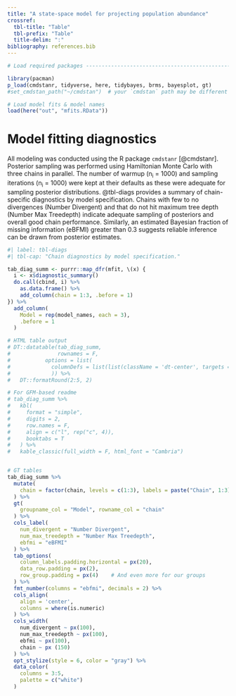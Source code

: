 ```yaml
---
title: "A state-space model for projecting population abundance"
crossref: 
  tbl-title: "Table"
  tbl-prefix: "Table"
  title-delim: ":"
bibliography: references.bib
---
```


```r

# Load required packages -------------------------------------------------------

library(pacman)
p_load(cmdstanr, tidyverse, here, tidybayes, brms, bayesplot, gt)
#set_cmdstan_path("~/cmdstan")  # your `cmdstan` path may be different

# Load model fits & model names
load(here("out", "mfits.RData"))
```

# Model fitting diagnostics

All modeling was conducted using the R package `cmdstanr` [@cmdstanr]. Posterior sampling was performed using Hamiltonian Monte Carlo with three chains in parallel. The number of warmup (n~i~ = 1000) and sampling iterations (n~i~ = 1000) were kept at their defaults as these were adequate for sampling posterior distributions. @tbl-diags provides a summary of chain-specific diagnostics by model specification. Chains with few to no divergences (Number Divergent) and that do not hit maximum tree depth (Number Max Treedepth) indicate adequate sampling of posteriors and overall good chain performance. Similarly, an estimated Bayesian fraction of missing information (eBFMI) greater than 0.3 suggests reliable inference can be drawn from posterior estimates.

```r
#| label: tbl-diags
#| tbl-cap: "Chain diagnostics by model specification."

tab_diag_summ <- purrr::map_dfr(mfit, \(x) {
  i <- x$diagnostic_summary()
  do.call(cbind, i) %>% 
    as.data.frame() %>% 
    add_column(chain = 1:3, .before = 1)
}) %>%
  add_column(
    Model = rep(model_names, each = 3),
    .before = 1
  )

# HTML table output
# DT::datatable(tab_diag_summ,
#               rownames = F,
#           options = list(
#             columnDefs = list(list(className = 'dt-center', targets = 1:4))
#             )) %>%
#   DT::formatRound(2:5, 2)

# For GFM-based readme
# tab_diag_summ %>%
#   kbl(
#     format = "simple",
#     digits = 2,
#     row.names = F,
#     align = c("l", rep("c", 4)),
#     booktabs = T
#   ) %>%
#   kable_classic(full_width = F, html_font = "Cambria")


# GT tables
tab_diag_summ %>%
  mutate(
    chain = factor(chain, levels = c(1:3), labels = paste("Chain", 1:3))
  ) %>%
  gt(
    groupname_col = "Model", rowname_col = "chain"
  ) %>%
  cols_label(
    num_divergent = "Number Divergent",
    num_max_treedepth = "Number Max Treedepth",
    ebfmi = "eBFMI"
  ) %>%
  tab_options(
    column_labels.padding.horizontal = px(20),
    data_row.padding = px(2),
    row_group.padding = px(4)    # And even more for our groups
  ) %>%
  fmt_number(columns = "ebfmi", decimals = 2) %>%
  cols_align(
    align = 'center', 
    columns = where(is.numeric)
  ) %>%
  cols_width(
    num_divergent ~ px(100),
    num_max_treedepth ~ px(100),
    ebfmi ~ px(100),
    chain ~ px (150)
  ) %>%
  opt_stylize(style = 6, color = "gray") %>%
  data_color(
    columns = 3:5,
    palette = c("white")
  )
```
